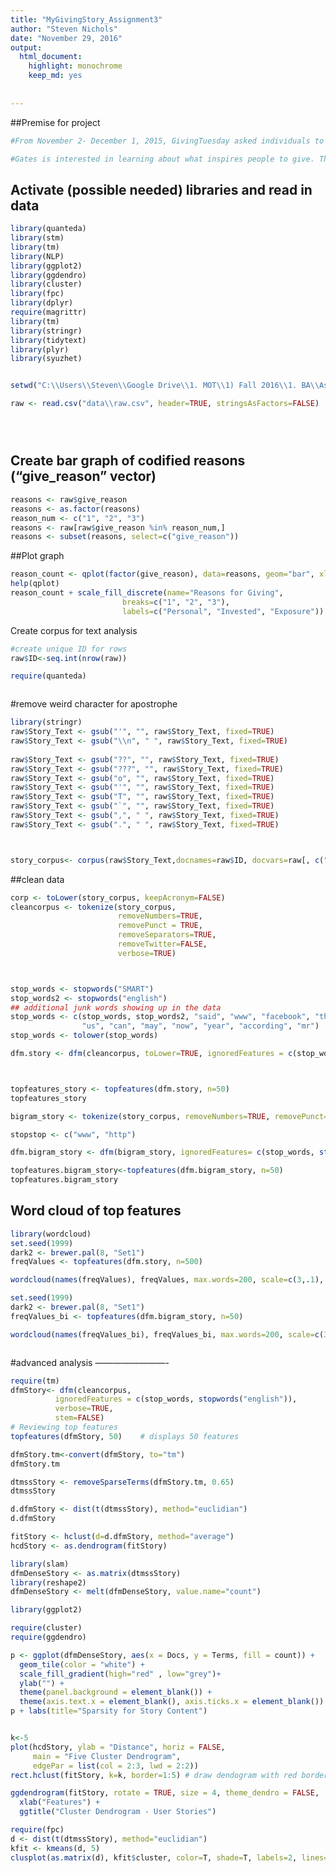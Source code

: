 ```yaml
---
title: "MyGivingStory_Assignment3"
author: "Steven Nichols"
date: "November 29, 2016"
output: 
  html_document: 
    highlight: monochrome
    keep_md: yes
    
  
---
```



##Premise for project 

```r



#From November 2- December 1, 2015, GivingTuesday asked individuals to reflect upon why they give to a certain nonprofit organization and then share these personal stories on social media. The top 15 "Liked" submissions on Facebook and Twitter were shared with a panel of nonprofit experts for final adjudication. Six winners were awarded $100-500 GlobalGiving gift cards and their chosen nonprofit organizations received $1,000-5,000 grants. The results of the contest exceeded expectations: there were 824 entries, 81,717 votes and 178,435 story views during the contest period. 

#Gates is interested in learning about what inspires people to give. This insight will be used by the Fundation to for the #MyGivingStory 2016 campaign

```

## Activate (possible needed) libraries and read in data 

```r
library(quanteda)
library(stm)
library(tm)
library(NLP)
library(ggplot2)
library(ggdendro)
library(cluster)
library(fpc)  
library(dplyr)
require(magrittr)
library(tm)
library(stringr)
library(tidytext)
library(plyr)
library(syuzhet)


setwd("C:\\Users\\Steven\\Google Drive\\1. MOT\\1) Fall 2016\\1. BA\\Assignments\\Midterm\\BA_Assignment\\Assignment 3")

raw <- read.csv("data\\raw.csv", header=TRUE, stringsAsFactors=FALSE)





```

## Create bar graph of codified reasons ("give_reason" vector)

```r

reasons <- raw$give_reason
reasons <- as.factor(reasons)
reason_num <- c("1", "2", "3")
reasons <- raw[raw$give_reason %in% reason_num,]
reasons <- subset(reasons, select=c("give_reason"))

```

##Plot graph 

```r

reason_count <- qplot(factor(give_reason), data=reasons, geom="bar", xlab="Reason Given", ylab="Number", fill=factor((give_reason)))
help(qplot)
reason_count + scale_fill_discrete(name="Reasons for Giving",
                         breaks=c("1", "2", "3"),
                         labels=c("Personal", "Invested", "Exposure"))

```

Create corpus for text analysis 

```r

#create unique ID for rows 
raw$ID<-seq.int(nrow(raw))

require(quanteda)



```

#remove weird character for apostrophe 

```r

library(stringr)
raw$Story_Text <- gsub("'", "", raw$Story_Text, fixed=TRUE) 
raw$Story_Text <- gsub("\\n", " ", raw$Story_Text, fixed=TRUE)
 
raw$Story_Text <- gsub("??", "", raw$Story_Text, fixed=TRUE) 
raw$Story_Text <- gsub("???", "", raw$Story_Text, fixed=TRUE) 
raw$Story_Text <- gsub("o", "", raw$Story_Text, fixed=TRUE) 
raw$Story_Text <- gsub("'", "", raw$Story_Text, fixed=TRUE) 
raw$Story_Text <- gsub("T", "", raw$Story_Text, fixed=TRUE) 
raw$Story_Text <- gsub("`", "", raw$Story_Text, fixed=TRUE) 
raw$Story_Text <- gsub(",", " ", raw$Story_Text, fixed=TRUE)
raw$Story_Text <- gsub(".", " ", raw$Story_Text, fixed=TRUE)



story_corpus<- corpus(raw$Story_Text,docnames=raw$ID, docvars=raw[, c("ipaddress", "give_reason")] )


```

##clean data

```r


corp <- toLower(story_corpus, keepAcronym=FALSE)
cleancorpus <- tokenize(story_corpus, 
                        removeNumbers=TRUE,  
                        removePunct = TRUE,
                        removeSeparators=TRUE,
                        removeTwitter=FALSE,
                        verbose=TRUE)



stop_words <- stopwords("SMART")
stop_words2 <- stopwords("english")
## additional junk words showing up in the data
stop_words <- c(stop_words, stop_words2, "said", "www", "facebook", "the", "also", "say", "just", "like","for", 
                "us", "can", "may", "now", "year", "according", "mr")
stop_words <- tolower(stop_words)

dfm.story <- dfm(cleancorpus, toLower=TRUE, ignoredFeatures = c(stop_words, stopwords("english")), verbose=TRUE, stem=FALSE)



topfeatures_story <- topfeatures(dfm.story, n=50)
topfeatures_story

```

```r

bigram_story <- tokenize(story_corpus, removeNumbers=TRUE, removePunct=TRUE, removeSeparators=TRUE, removeTwitter=FALSE, ngrams=2, verbose=TRUE) 

stopstop <- c("www", "http")

dfm.bigram_story <- dfm(bigram_story, ignoredFeatures= c(stop_words, stopwords("english")), verbose=TRUE, stem=FALSE)

topfeatures.bigram_story<-topfeatures(dfm.bigram_story, n=50)
topfeatures.bigram_story
```



## Word cloud of top features 

```r
library(wordcloud)
set.seed(1999)
dark2 <- brewer.pal(8, "Set1")
freqValues <- topfeatures(dfm.story, n=500)

wordcloud(names(freqValues), freqValues, max.words=200, scale=c(3,.1), dark2)

set.seed(1999)
dark2 <- brewer.pal(8, "Set1")
freqValues_bi <- topfeatures(dfm.bigram_story, n=50)

wordcloud(names(freqValues_bi), freqValues_bi, max.words=200, scale=c(3,.1), dark2)



```

#advanced analysis  -------------------------

```r
require(tm)
dfmStory<- dfm(cleancorpus,
          ignoredFeatures = c(stop_words, stopwords("english")), 
          verbose=TRUE, 
          stem=FALSE)
# Reviewing top features
topfeatures(dfmStory, 50)    # displays 50 features

dfmStory.tm<-convert(dfmStory, to="tm")
dfmStory.tm

dtmssStory <- removeSparseTerms(dfmStory.tm, 0.65)
dtmssStory

d.dfmStory <- dist(t(dtmssStory), method="euclidian")
d.dfmStory

fitStory <- hclust(d=d.dfmStory, method="average")
hcdStory <- as.dendrogram(fitStory)
```

```r
library(slam)
dfmDenseStory <- as.matrix(dtmssStory)
library(reshape2)
dfmDenseStory <- melt(dfmDenseStory, value.name="count")

library(ggplot2)
```

```r
require(cluster)
require(ggdendro)

p <- ggplot(dfmDenseStory, aes(x = Docs, y = Terms, fill = count)) +
  geom_tile(color = "white") +
  scale_fill_gradient(high="red" , low="grey")+
  ylab("") +
  theme(panel.background = element_blank()) +
  theme(axis.text.x = element_blank(), axis.ticks.x = element_blank())
p + labs(title="Sparsity for Story Content")


k<-5
plot(hcdStory, ylab = "Distance", horiz = FALSE, 
     main = "Five Cluster Dendrogram", 
     edgePar = list(col = 2:3, lwd = 2:2))
rect.hclust(fitStory, k=k, border=1:5) # draw dendogram with red borders around the 5 clusters

ggdendrogram(fitStory, rotate = TRUE, size = 4, theme_dendro = FALSE,  color = "blue") +
  xlab("Features") + 
  ggtitle("Cluster Dendrogram - User Stories")

```


```r

require(fpc)   
d <- dist(t(dtmssStory), method="euclidian")   
kfit <- kmeans(d, 5)   
clusplot(as.matrix(d), kfit$cluster, color=T, shade=T, labels=2, lines=0)

```





